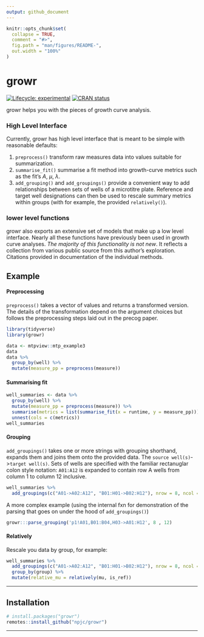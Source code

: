```yaml
---
output: github_document
---
```


<!-- README.md is generated from README.Rmd. Please edit that file -->

```r
knitr::opts_chunk$set(
  collapse = TRUE,
  comment = "#>",
  fig.path = "man/figures/README-",
  out.width = "100%"
)
```

# growr

<!-- badges: start -->
[![Lifecycle: experimental](https://img.shields.io/badge/lifecycle-experimental-orange.svg)](https://www.tidyverse.org/lifecycle/#experimental)
[![CRAN status](https://www.r-pkg.org/badges/version/growr)](https://CRAN.R-project.org/package=growr)
<!-- badges: end -->

growr helps you with the pieces of growth curve analysis. 

### High Level Interface

Currently, growr has high level interface that is meant to be simple with reasonable defaults:

1. `preprocess()` transform raw measures data into values suitable for summarization.
2. `summarise_fit()` summarise a fit method into growth-curve metrics such as the fit's $A$, $\mu$, $\lambda$.
3. `add_grouping()` and `add_groupings()` provide a convenient way to add relationships between sets of wells of a microtitre plate. Reference and target well designations can then be used to rescale summary metrics within groups (with for example, the provided `relatively()`).

### lower level functions

growr also exports an extensive set of models that make up a low level interface. Nearly all these functions have previously been used in growth curve analyses. *The majority of this functionality is not new*. It reflects a collection from various public source from this author's exploration. Citations provided in documentation of the individual methods.

## Example


#### Preprocessing

`preprocess()` takes a vector of values and returns a transformed version. The details of the transformation depend on the argument choices but follows the preprocessing steps laid out in the precog paper.

```r
library(tidyverse)
library(growr)

data <- mtpview::mtp_example3
data
data %>% 
  group_by(well) %>% 
  mutate(measure_pp = preprocess(measure))

```

#### Summarising fit

```r
well_summaries <- data %>% 
  group_by(well) %>% 
  mutate(measure_pp = preprocess(measure)) %>% 
  summarise(metrics = list(summarise_fit(x = runtime, y = measure_pp))) %>% 
  unnest(cols = c(metrics))
well_summaries
```


#### Grouping

`add_groupings()` takes one or more strings with grouping shorthand, expands them and joins them onto the provided data. The `source well(s)`->`target well(s)`. Sets of wells are specified with the familiar rectanuglar colon style notation: `A01:A12` is expanded to contain row A wells from column 1 to column 12 inclusive. 

```r
well_summaries %>% 
  add_groupings(c("A01->A02:A12", "B01:H01->B02:H12"), nrow = 8, ncol = 12)
```

A more complex example (using the internal fxn for demonstration of the parsing that goes on under the hood of `add_groupings()`)

```r
growr:::parse_grouping('p1!A01,B01:B04,H03->A01:H12', 8 , 12)
```

#### Relatively

Rescale you data by group, for example:

```r
well_summaries %>% 
  add_groupings(c("A01->A02:A12", "B01:H01->B02:H12"), nrow = 8, ncol = 12) %>% 
  group_by(group) %>% 
  mutate(relative_mu = relatively(mu, is_ref)) 
```

---

## Installation

``` r
# install.packages("growr")
remotes::install_github("npjc/growr")
```

---

<!-- ### Other examples -->


<!-- ```{r preprocess} -->
<!-- library(tidyverse) -->
<!-- library(mtpview) -->
<!-- library(growr) -->

<!-- data <- mtpview::mtp_example3 -->
<!-- one_well <- data %>% filter(well == 'A01') -->

<!-- one_well %>% -->
<!--     mutate(measure_pp = preprocess(measure, log_base = F, bg_subtract = F)) %>% -->
<!--     ggplot(aes(x = runtime)) + -->
<!--     geom_point(aes(y = measure)) + -->
<!--     geom_point(aes(y = measure_pp), size = 0.25, color = "red") + -->
<!--     theme_light() + -->
<!--     theme(axis.ticks.y = element_blank(), -->
<!--           axis.ticks.length = unit(.pt * 2, "pt"), -->
<!--           panel.grid.minor.y = element_blank(), -->
<!--           panel.grid.major.x = element_line(linetype = 'dashed', color = 'grey80'), -->
<!--           panel.grid.minor.x = element_line(linetype = 'dashed', color = 'grey90'), -->
<!--           axis.text.x = element_text(hjust = 0, vjust = 1, margin = margin(t = 0, r = 0, b = 0, l = 0, unit = "pt"))) -->

<!-- ``` -->


